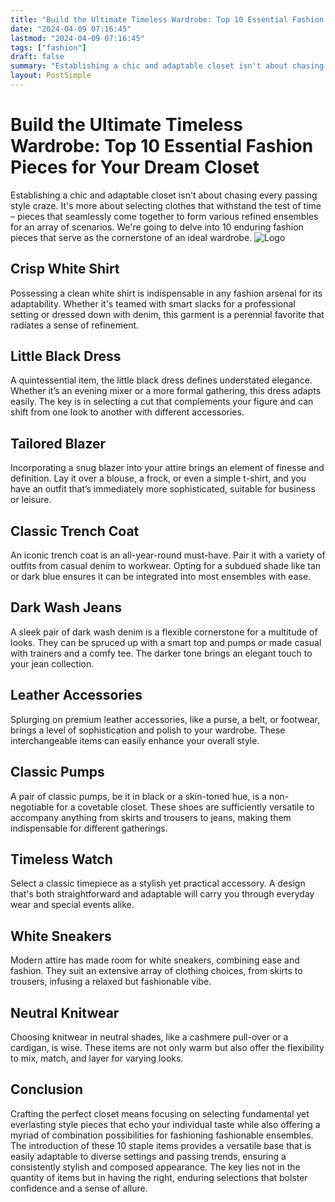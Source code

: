 ```yaml
---
title: "Build the Ultimate Timeless Wardrobe: Top 10 Essential Fashion Pieces for Your Dream Closet"
date: "2024-04-09 07:16:45"
lastmod: "2024-04-09 07:16:45"
tags: ["fashion"]
draft: false
summary: "Establishing a chic and adaptable closet isn't about chasing every passing style craze. It's more about selecting clothes that withstand the test of time – pieces that seamlessly come together to form various refined ensembles for an array of scenarios. We're going to delve into 10 enduring fashion pieces that serve as the cornerstone of an ideal wardrobe."
layout: PostSimple
---
```

# Build the Ultimate Timeless Wardrobe: Top 10 Essential Fashion Pieces for Your Dream Closet
Establishing a chic and adaptable closet isn't about chasing every passing style craze. It's more about selecting clothes that withstand the test of time – pieces that seamlessly come together to form various refined ensembles for an array of scenarios. We're going to delve into 10 enduring fashion pieces that serve as the cornerstone of an ideal wardrobe.
<img alt="Logo" class="lazyImg" data-src="https://cdn.seniorsselection.com/src_image/7e3d22f005304f93929172f78d59fad8.webp" src="/statics/image/loading.webp"/>
## Crisp White Shirt
Possessing a clean white shirt is indispensable in any fashion arsenal for its adaptability. Whether it's teamed with smart slacks for a professional setting or dressed down with denim, this garment is a perennial favorite that radiates a sense of refinement.
## Little Black Dress
A quintessential item, the little black dress defines understated elegance. Whether it’s an evening mixer or a more formal gathering, this dress adapts easily. The key is in selecting a cut that complements your figure and can shift from one look to another with different accessories.
## Tailored Blazer
Incorporating a snug blazer into your attire brings an element of finesse and definition. Lay it over a blouse, a frock, or even a simple t-shirt, and you have an outfit that’s immediately more sophisticated, suitable for business or leisure.
## Classic Trench Coat
An iconic trench coat is an all-year-round must-have. Pair it with a variety of outfits from casual denim to workwear. Opting for a subdued shade like tan or dark blue ensures it can be integrated into most ensembles with ease.
## Dark Wash Jeans
A sleek pair of dark wash denim is a flexible cornerstone for a multitude of looks. They can be spruced up with a smart top and pumps or made casual with trainers and a comfy tee. The darker tone brings an elegant touch to your jean collection.
## Leather Accessories
Splurging on premium leather accessories, like a purse, a belt, or footwear, brings a level of sophistication and polish to your wardrobe. These interchangeable items can easily enhance your overall style.
## Classic Pumps
A pair of classic pumps, be it in black or a skin-toned hue, is a non-negotiable for a covetable closet. These shoes are sufficiently versatile to accompany anything from skirts and trousers to jeans, making them indispensable for different gatherings.
## Timeless Watch
Select a classic timepiece as a stylish yet practical accessory. A design that's both straightforward and adaptable will carry you through everyday wear and special events alike.
## White Sneakers
Modern attire has made room for white sneakers, combining ease and fashion. They suit an extensive array of clothing choices, from skirts to trousers, infusing a relaxed but fashionable vibe.
## Neutral Knitwear
Choosing knitwear in neutral shades, like a cashmere pull-over or a cardigan, is wise. These items are not only warm but also offer the flexibility to mix, match, and layer for varying looks.
## Conclusion
Crafting the perfect closet means focusing on selecting fundamental yet everlasting style pieces that echo your individual taste while also offering a myriad of combination possibilities for fashioning fashionable ensembles. The introduction of these 10 staple items provides a versatile base that is easily adaptable to diverse settings and passing trends, ensuring a consistently stylish and composed appearance. The key lies not in the quantity of items but in having the right, enduring selections that bolster confidence and a sense of allure.
        